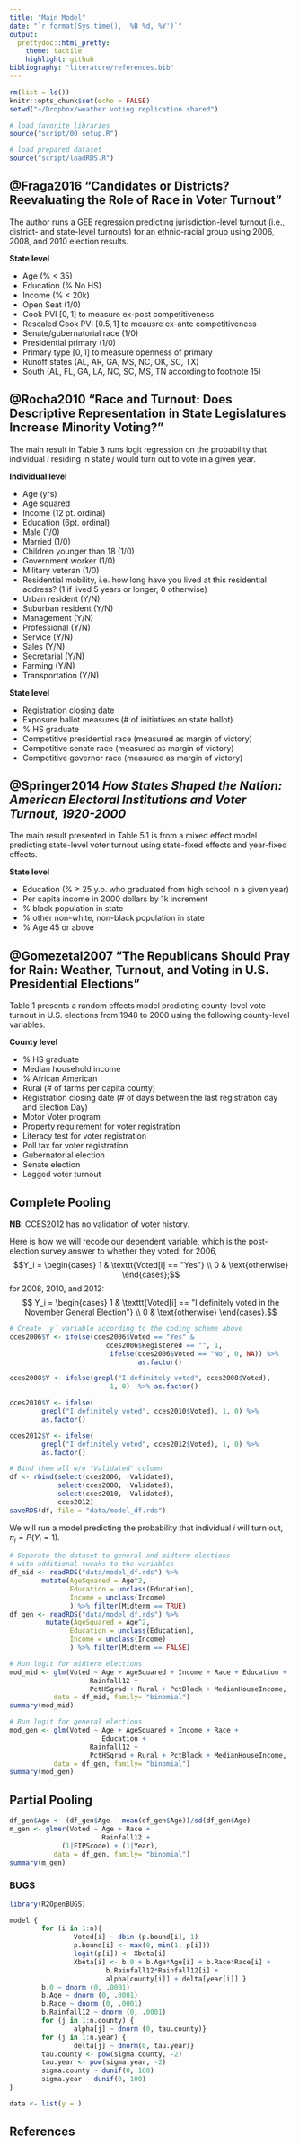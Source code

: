 ```yaml
---
title: "Main Model"
date: "`r format(Sys.time(), '%B %d, %Y')`"
output:
  prettydoc::html_pretty:
    theme: tactile
    highlight: github
bibliography: "literature/references.bib"
---
```



```r
rm(list = ls())
knitr::opts_chunk$set(echo = FALSE)
setwd("~/Dropbox/weather voting replication shared")

# load favorite libraries
source("script/00_setup.R")

# load prepared dataset
source("script/loadRDS.R")
```


## @Fraga2016 "Candidates or Districts? Reevaluating the Role of Race in Voter Turnout" 

The author runs a GEE regression predicting jurisdiction-level turnout (i.e., district- and state-level turnouts) for an ethnic-racial group using 2006, 2008, and 2010 election results. 

**State level**

- Age (% < 35) 
- Education (% No HS)
- Income (% < 20k)
- Open Seat (1/0)
- Cook PVI $[0, 1]$ to measure ex-post competitiveness 
- Rescaled Cook PVI $[0.5, 1]$ to meausre ex-ante competitiveness
- Senate/gubernatorial race (1/0)
- Presidential primary (1/0) 
- Primary type $[0,1]$ to measure openness of primary 
- Runoff states (AL, AR, GA, MS, NC, OK, SC, TX)
- South (AL, FL, GA, LA, NC, SC, MS, TN according to footnote 15)


## @Rocha2010 "Race and Turnout: Does Descriptive Representation in State Legislatures Increase Minority Voting?"

The main result in Table 3 runs logit regression on the probability that individual $i$ residing in state $j$ would turn out to vote in a given year. 

**Individual level**

- Age (yrs) 
- Age squared
- Income (12 pt. ordinal)
- Education (6pt. ordinal)
- Male (1/0)
- Married (1/0)
- Children younger than 18 (1/0)
- Government worker (1/0)
- Military veteran (1/0)
- Residential mobility, i.e. how long have you lived at this residential address? (1 if lived 5 years or longer, 0 otherwise)
- Urban resident (Y/N)
- Suburban resident (Y/N)
- Management (Y/N)
- Professional (Y/N)
- Service (Y/N)
- Sales (Y/N)
- Secretarial (Y/N)
- Farming (Y/N)
- Transportation (Y/N)

**State level**

- Registration closing date
- Exposure ballot measures (# of initiatives on state ballot)
- % HS graduate
- Competitive presidential race (measured as margin of victory)
- Competitive senate race (measured as margin of victory)
- Competitive governor race (measured as margin of victory)

## @Springer2014 *How States Shaped the Nation: American Electoral Institutions and Voter Turnout, 1920-2000* 

The main result presented in Table 5.1 is from a mixed effect model predicting state-level voter turnout using state-fixed effects and year-fixed effects.

**State level**

- Education (% $\geq$ 25 y.o. who graduated from high school in a given year)
- Per capita income in 2000 dollars by 1k increment 
- % black population in state 
- % other non-white, non-black population in state
- % Age 45 or above 

## @Gomezetal2007 "The Republicans Should Pray for Rain: Weather, Turnout, and Voting in U.S. Presidential Elections"

Table 1 presents a random effects model predicting county-level vote turnout in U.S. elections from 1948 to 2000 using the following county-level variables. 

**County level**

- % HS graduate 
- Median household income
- % African American 
- Rural (# of farms per capita county)
- Registration closing date (# of days between the last registration day and Election Day)
- Motor Voter program 
- Property requirement for voter registration 
- Literacy test for voter registration 
- Poll tax for voter registration 
- Gubernatorial election 
- Senate election 
- Lagged voter turnout 

## Complete Pooling  

**NB**: CCES2012 has no validation of voter history. 

Here is how we will recode our dependent variable, which is the post-election survey answer to whether they voted: for 2006,
        $$Y_i = \begin{cases}
                1 & \texttt{Voted[i] == "Yes"} \\
                0 & \text{otherwise}
                \end{cases};$$
for 2008, 2010, and 2012:
        $$ Y_i = \begin{cases}
                1 & \texttt{Voted[i] == "I definitely voted in the November General Election"} \\
                0 & \text{otherwise}
                \end{cases}.$$

```r
# Create `y` variable according to the coding scheme above
cces2006$Y <- ifelse(cces2006$Voted == "Yes" & 
                        cces2006$Registered == "", 1, 
                         ifelse(cces2006$Voted == "No", 0, NA)) %>% 
                                as.factor()

cces2008$Y <- ifelse(grepl("I definitely voted", cces2008$Voted), 
                         1, 0)  %>% as.factor()

cces2010$Y <- ifelse(
        grepl("I definitely voted", cces2010$Voted), 1, 0) %>% 
        as.factor()

cces2012$Y <- ifelse(
        grepl("I definitely voted", cces2012$Voted), 1, 0) %>%
        as.factor()

```


```r
# Bind them all w/o "Validated" column
df <- rbind(select(cces2006, -Validated),
            select(cces2008, -Validated),
            select(cces2010, -Validated),
            cces2012)
saveRDS(df, file = "data/model_df.rds")
```

We will run a model predicting the probability that individual $i$ will turn out, $\pi_i = P(Y_i = 1)$. 

\begin{align*}
\rm{logit}(\pi_i) & = \beta_0 + \beta_1(\it{Age}) + \beta_2(\it{Age}^2) + \beta_3(\it{Income}) \\
        & + \beta_4(\it{Race}) + \beta_5(\it{Education}) + \beta_6(\it{Rainfall SPI}) \\
        & +  \beta_7(\it{Yr2008}) + \beta_8(\it{Yr2010}) + \beta_{9}(\it{Yr2012}) + \epsilon 
\end{align*}



```r
# Separate the dataset to general and midterm elections 
# with additional tweaks to the variables 
df_mid <- readRDS("data/model_df.rds") %>%
        mutate(AgeSquared = Age^2,
               Education = unclass(Education),
               Income = unclass(Income)
               ) %>% filter(Midterm == TRUE)
df_gen <- readRDS("data/model_df.rds") %>%
         mutate(AgeSquared = Age^2,
               Education = unclass(Education),
               Income = unclass(Income)
               ) %>% filter(Midterm == FALSE)
```


```r
# Run logit for midterm elections
mod_mid <- glm(Voted ~ Age + AgeSquared + Income + Race + Education + 
                    Rainfall12 + 
                    PctHSgrad + Rural + PctBlack + MedianHouseIncome, 
           data = df_mid, family= "binomial")
summary(mod_mid)
```


```r
# Run logit for general elections
mod_gen <- glm(Voted ~ Age + AgeSquared + Income + Race + 
                       Education + 
                    Rainfall12 + 
                    PctHSgrad + Rural + PctBlack + MedianHouseIncome, 
           data = df_gen, family= "binomial")
summary(mod_gen)
```


## Partial Pooling 

```r
df_gen$Age <- (df_gen$Age - mean(df_gen$Age))/sd(df_gen$Age)
m_gen <- glmer(Voted ~ Age + Race +
                       Rainfall12 + 
             (1|FIPScode) + (1|Year), 
           data = df_gen, family= "binomial")
summary(m_gen)
```

### BUGS 
```r
library(R2OpenBUGS)

model {
        for (i in 1:n){
                Voted[i] ~ dbin (p.bound[i], 1)
                p.bound[i] <- max(0, min(1, p[i]))
                logit(p[i]) <- Xbeta[i]
                Xbeta[i] <- b.0 + b.Age*Age[i] + b.Race*Race[i] +
                        b.Rainfall12*Rainfall12[i] + 
                        alpha[county[i]] + delta[year[i]] }
        b.0 ~ dnorm (0, .0001)
        b.Age ~ dnorm (0, .0001) 
        b.Race ~ dnorm (0, .0001) 
        b.Rainfall12 ~ dnorm (0, .0001)
        for (j in 1:n.county) {
                alpha[j] ~ dnorm (0, tau.county)} 
        for (j in 1:n.year) { 
                delta[j] ~ dnorm(0, tau.year)}
        tau.county <- pow(sigma.county, -2)
        tau.year <- pow(sigma.year, -2)
        sigma.county ~ dunif(0, 100)
        sigma.year ~ dunif(0, 100)
}

data <- list(y = )

```


## References

